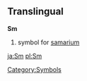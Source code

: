 ==Translingual==
'''Sm'''
#{{chemistry}} symbol for [[samarium]]
[[Category:Symbols]]
[[ja:Sm]]
[[pl:Sm]]
